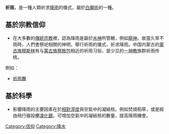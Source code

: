 {{multiple issues|
{{expand|time=2018-12-07T10:32:13+00:00}}
{{expert|time=2018-12-07T10:32:13+00:00}}
{{unreferenced|time=2018-12-07T10:32:13+00:00}}
}}
'''祈雨'''，是一種人類祈求[[降雨|降雨]]的儀式，屬於[[白魔術|白魔術]]的一種。

==基於宗教信仰==
* 在大多數的[[傳統宗教|傳統宗教]]裡，認為降雨是屬於[[水神|水神]]所管轄，例如[[龍神|龍神]]。故當久旱不雨時，人們會祭祀相關的神明，舉行祈雨的儀式，祈求降雨。中国内蒙古的[[蒙古族穆斯林|蒙古族穆斯林]]有与[[蒙古族|蒙古族]][[祭敖包|祭敖包]]相近的祈雨习俗，是少见的[[一神教|一神教]]族群祈雨传统。

;例如：
* [[祈雨舞|祈雨舞]]

==基於科學==
* 影響降雨的主要因素在於[[相對溼度|相對溼度]]與空氣中的凝結核。例如焚燒稻草，或是經由飛行器投擲[[溴化銀|溴化銀]]，可增加空氣中的凝結核的數量，提高降雨機會。

[[Category:信仰|Category:信仰]]
[[Category:降水|Category:降水]]
